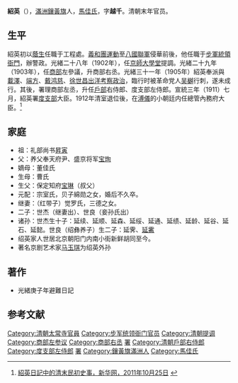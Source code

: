 {{Manchu name|[[马佳氏|马佳]]}}
{{明清人物信息框
| 姓名 = 绍英
| 原名 = 
| 圖片名稱 = Shaoying.jpg
| 圖片大小 = 300px
| 圖片說明 = 
| 最高職務 = [[度支部|度支部]]侍郎
| 國家 = 大清
| 籍貫 = 
| 族裔 = 满族
| 旗籍 = 镶黄旗
| 字號 = 字越千
| 諡號 = 
| 出生日期 = [[大清|大清]][[咸丰|咸丰]]十一年<br />1861年
| 出生地點 = 
| 逝世日期 = [[中華民國|民国]]十四年<br />1925年
| 逝世地點 = 
| 墓葬 =
| 配偶 = 爱新觉罗氏（[[諴亲王|諴亲王]]系）
| 親屬 = （兄）绍勋、绍祺、绍諴、绍彝（长子）世杰 （次子）世良
| 出身 = 
| 經歷 = 
| 著作 = 《绍英日记》
}}

'''紹英'''（{{bd|1861年||1925年|}}），[[滿洲|滿洲]][[鑲黃旗|鑲黃旗]]人，[[馬佳氏|馬佳氏]]，字'''越千'''。清朝末年官员。

==生平==
紹英初以[[蔭生|蔭生]]任職于工程處。[[義和團運動|義和團運動]]至[[八國聯軍|八國聯軍]]侵華前後，他任職于[[步軍統領衙門|步軍統領衙門]]，辦警政。光緒二十八年（1902年），任[[京師大學堂|京師大學堂]]提調。光緒二十九年（1903年），任[[商部|商部]]左參議，升商部右丞。光緒三十一年（1905年）紹英奉派與[[載澤|載澤]]、[[端方|端方]]、[[戴鸿慈|戴鸿慈]]、[[徐世昌|徐世昌]][[出使各国考察政治大臣|出洋考察政治]]，臨行时被革命党人[[吳樾_(革命家)|吴樾]]行刺，遂未成行。其後，署理商部左丞，升任[[戶部|戶部]]右侍郎、度支部左侍郎。宣統三年（1911）七月，紹英署[[度支部|度支部]]大臣。1912年清室退位後，在[[溥儀|溥儀]]的小朝廷内任總管內務府大臣。<ref>[http://news.xinhuanet.com/xhfk/2011-10/25/c_122193744.htm 紹英日記中的清末民初史事，新华网，2011年10月25日] {{webarchive|url=https://web.archive.org/web/20120821182051/http://news.xinhuanet.com/xhfk/2011-10/25/c_122193744.htm |date=2012年8月21日 }}</ref>

== 家庭 ==

* 祖：礼部尚书[[昇寅|昇寅]]
* 父：养父奉天府尹、盛京将军[[宝珣|宝珣]]
* 嫡母：董佳氏
* 生母：曹氏
* 生父：保定知府[[宝琳|宝琳]]（叔父）
* 元配：宗室氏，贝子綿勋之女，婚后不久卒。
* 继妻：（红带子）觉罗氏，三德之女。
* 二子：世杰（继妻出）、世良（妾孙氏出）
* 诸孙：世杰生十子：延续、延顺、延森、延绥、延通、延绩、延龄、延谷、延石、延懿。世良（绍彝养子）生二子：延霁、[[马延霱|延霱]]
* 绍英家人世居北京朝阳门内南小街新鲜胡同至今。
* 著名京剧艺术家[[马玉琪|马玉琪]]为绍英外孙

==著作==
*光緒庚子年避難日記

==参考文献==
{{reflist}}

{{出使各国考察政治大臣}}
{{DEFAULTSORT:Shao绍}}
[[Category:清朝太常寺官員|Category:清朝太常寺官員]]
[[Category:步军统领衙门官员|Category:步军统领衙门官员]]
[[Category:清朝提调|Category:清朝提调]]
[[Category:商部左参议|Category:商部左参议]]
[[Category:商部右丞|Category:商部右丞]]
[[Category:商部左丞|署]]
[[Category:清朝戶部右侍郎|Category:清朝戶部右侍郎]]
[[Category:度支部左侍郎|Category:度支部左侍郎]]
[[Category:度支部大臣|署]]
[[Category:鑲黃旗滿洲人|Category:鑲黃旗滿洲人]]
[[Category:馬佳氏|Category:馬佳氏]]